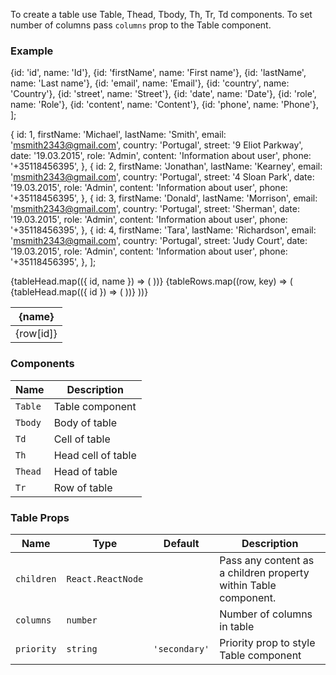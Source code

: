 
To create a table use Table, Thead, Tbody, Th, Tr, Td components.
To set number of columns pass `columns` prop to the Table component.

### Example

  {id: 'id', name: 'Id'},
  {id: 'firstName', name: 'First name'},
  {id: 'lastName', name: 'Last name'},
  {id: 'email', name: 'Email'},
  {id: 'country', name: 'Country'},
  {id: 'street', name: 'Street'},
  {id: 'date', name: 'Date'},
  {id: 'role', name: 'Role'},
  {id: 'content', name: 'Content'},
  {id: 'phone', name: 'Phone'},
];

  {
    id: 1,
    firstName: 'Michael',
    lastName: 'Smith',
    email: 'msmith2343@gmail.com',
    country: 'Portugal',
    street: '9 Eliot Parkway',
    date: '19.03.2015',
    role: 'Admin',
    content: 'Information about user',
    phone: '+35118456395',
  },
  {
    id: 2,
    firstName: 'Jonathan',
    lastName: 'Kearney',
    email: 'msmith2343@gmail.com',
    country: 'Portugal',
    street: '4 Sloan Park',
    date: '19.03.2015',
    role: 'Admin',
    content: 'Information about user',
    phone: '+35118456395',
  },
  {
    id: 3,
    firstName: 'Donald',
    lastName: 'Morrison',
    email: 'msmith2343@gmail.com',
    country: 'Portugal',
    street: 'Sherman',
    date: '19.03.2015',
    role: 'Admin',
    content: 'Information about user',
    phone: '+35118456395',
  },
  {
    id: 4,
    firstName: 'Tara',
    lastName: 'Richardson',
    email: 'msmith2343@gmail.com',
    country: 'Portugal',
    street: 'Judy Court',
    date: '19.03.2015',
    role: 'Admin',
    content: 'Information about user',
    phone: '+35118456395',
  },
];

<Playground>
  <block.L style={{ background: '#f5f5f5', padding: '20px' }}>
    <Table columns={tableHead.length} priority="primary">
      <Thead>
        <Tr>
          {tableHead.map(({ id, name }) => (
            <Th key={id}>{name}</Th>
          ))}
        </Tr>
      </Thead>
      <Tbody>
        {tableRows.map((row, key) => (
          <Tr key={key}>
            {tableHead.map(({ id }) => (
              <Td key={id}>{row[id]}</Td>
            ))}
          </Tr>
        ))}
      </Tbody>
    </Table>
  </block.L>
</Playground>

### Components

| Name    | Description        |
| ------- | ------------------ |
| `Table` | Table component    |
| `Tbody` | Body of table      |
| `Td`    | Cell of table      |
| `Th`    | Head cell of table |
| `Thead` | Head of table      |
| `Tr`    | Row of table       |

### Table Props

| Name       | Type              | Default       | Description                                                     |
| ---------- | ----------------- | ------------- | --------------------------------------------------------------- |
| `children` | `React.ReactNode` |               | Pass any content as a children property within Table component. |
| `columns`  | `number`          |               | Number of columns in table                                      |
| `priority` | `string`          | `'secondary'` | Priority prop to style Table component                          |

